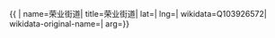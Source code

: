 {{ {{{1|PRC admin/showdata}}}|
name=荣业街道|
title=荣业街道|
lat=|
lng=|
wikidata=Q103926572|
wikidata-original-name=|
arg={{{arg|}}}}}